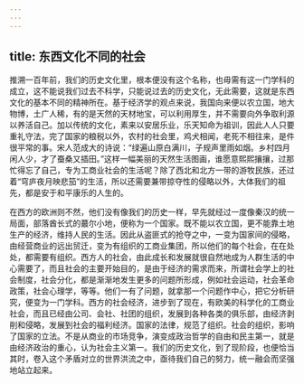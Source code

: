 ```yaml
---
---
---
```

title: 东西文化不同的社会
---




推溯一百年前，我们的历史文化里，根本便没有这个名称，也毋需有这一门学科的成立，这不能说我们过去不科学，只能说过去的历史文化，无此需要，这就是东西文化的基本不同的精神所在。基于经济学的观点来说，我国向来便以农立国，地大物博，土广人稀，有的是天然的天材地宝，可以利用厚生，并不需要向外争取利源以养活自己。加以传统的文化，素来以安居乐业，乐天知命为祖训，因此人人只要重礼守法，完了国家的粮税以外，农村的社会里，鸡犬相闻，老死不相往来，是件很平常的事。宋人范成大的诗说：“绿遍山原白满川，子规声里雨如烟。乡村四月闲人少，才了蚕桑又插田。”这样一幅美丽的天然生活图画，谁愿意熙熙攘攘，过那忙得忘了自己，专为工商业社会的生活呢？除了西北和北方一带的游牧民族，还过着“穹庐夜月映悲笳”的生活，所以还需要兼带掠夺性的侵略以外，大体我们的祖先，都是安于和平康乐的人生的。

在西方的欧洲则不然，他们没有像我们的历史一样，早先就经过一度像秦汉的统一局面，部落酋长式的蕞尔小地，便称为一个国家。既不能以农立国，更不能靠土地生产的经济，维持人民的生活。因此从盗匪式的抢夺之中，一变为国家间的侵略，由经营商业的远出贸迁，变为有组织的工商业集团，所以他们的每个社会，在在处处，都需要有组织。西方人的社会，由此成长和发展就很自然地成为人群生活的中心需要了，而且社会的主要开始目的，是由于经济的需求而来，所谓社会学上的社会制度，社会分化，都是渐渐地发生更多的问题所形成，例如社会运动，社会革命政策，社会心理学，等等。他们一有了问题，就拿那一个问题作中心，把它分析研究，便变为一门学科。西方的社会经济，进步到了现在，有欧美的科学化的工商业社会，而且已经由公司、会社、社团的组织，发展到各种各类的俱乐部，由经济剥削和侵略，发展到社会的福利经济。国家的法律，规范了组织。社会的组织，影响了国家的立法。不是从商业的市场竞争，演变成政治哲学的自由和民主第一，就是由经济政治的重心，认为社会主义第一。我们的历史文化，到了现阶段，也便恰当其时，卷入这个矛盾对立的世界洪流之中，亟待我们自己的努力，统一融会而坚强地站立起来。